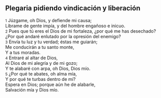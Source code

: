== Plegaria pidiendo vindicación y liberación ==

{{anchor|1}} <small>1</small> Júzgame, oh Dios, y defiende mi causa;<br>
Líbrame de gente impía, y del hombre engañoso e inicuo.<br>
{{anchor|2}} <small>2</small> Pues que tú eres el Dios de mi fortaleza, ¿por qué me has desechado?<br>
¿Por qué andaré enlutado por la opresión del enemigo?<br>
{{anchor|3}} <small>3</small> Envía tu luz y tu verdad; éstas me guiarán;<br>
Me conducirán a tu santo monte,<br>
Y a tus moradas.<br>
{{anchor|4}} <small>4</small> Entraré al altar de Dios,<br>
Al Dios de mi alegría y de mi gozo;<br>
Y te alabaré con arpa, oh Dios, Dios mío.<br>
{{anchor|5}} <small>5</small> ¿Por qué te abates, oh alma mía,<br>
Y por qué te turbas dentro de mí?<br>
Espera en Dios; porque aún he de alabarle,<br>
Salvación mía y Dios mío.<br>
